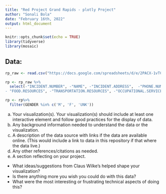 ```yaml
---
title: "Red Project Grand Rapids - plotly Project"
author: "Sonali Bola" 
date: "February 16th, 2022" 
output: html_document
---
```


```r
knitr::opts_chunk$set(echo = TRUE)
library(tidyverse)
library(mosaic) 
```

## Data: 
```r
rp_raw <- read.csv("https://docs.google.com/spreadsheets/d/e/2PACX-1vTC3DmH_qt8vUg_WuWgSlfskPljYA-g_wlOfmpoXHJGUDIx_k2NHO4rwPh28QffW_govFRjAxFVjFxp/pub?gid=0&single=true&output=csv")

rp <- rp_raw %>%
  select(-"INCIDENT.NUMBER", -"NAME", -"INCIDENT.ADDRESS",  -"PHONE.NUMBER", -"RESIDENT.ADDRESS", -"EMESIS", -"COMBATIVE", -"DISCOMFORT", -"OTHER", -"ADDITIONAL.NOTES.FROM.REPORTS", -"SUD.SERVICES", -"MAT.SERVICES", -"HEALTH.INSURANCE", -"GENERAL.MEDICAL.SERVICES", -"HOUSING.RESOURCES", 
- "FOOD.RESOURCES", -"TRANSPORTATION.RESOURCES", -"OCCUPATIONAL.SERVICES", -"GENERAL.FOLLOW.UP.NOTES")

rp <- rp%>%
  filter(GENDER %in% c('M', 'F', 'UNK'))
```

a. Your visualization(s). Your visualization(s) should include at least one interactive element and follow good practices for the display of data.
b. Any background information needed to understand the data or the visualization.
c. A description of the data source with links if the data are available online. (This would include a link to data in this repository if that where the data live.)
d. Any other references/citations as needed.
e. A section reflecting on your project.
- What ideas/suggestions from Claus Wilke’s helped shape your visualization?
- Is there anything more you wish you could do with this data?
- What were the most interesting or frustrating technical aspects of doing this?
